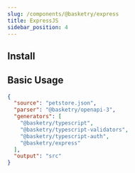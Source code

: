 ```yaml
---
slug: /components/@basketry/express
title: ExpressJS
sidebar_position: 4
---
```



## Install

<Install package="@basketry/express" />

## Basic Usage

```json title="basketry.config.json"
{
  "source": "petstore.json",
  "parser": "@basketry/openapi-3",
  "generators": [
    "@basketry/typescript",
    "@basketry/typescript-validators",
    "@basketry/typescript-auth",
    "@basketry/express"
  ],
  "output": "src"
}
```
